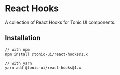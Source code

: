 # React Hooks

A collection of React Hooks for Tonic UI components.

## Installation

```bash
// with npm
npm install @tonic-ui/react-hooks@1.x

// with yarn
yarn add @tonic-ui/react-hooks@1.x
```
